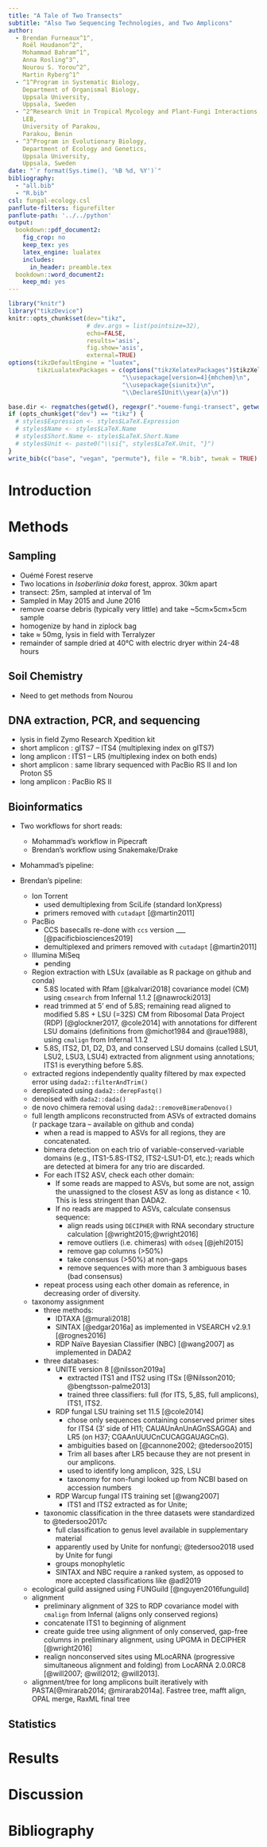 ```yaml
---
title: "A Tale of Two Transects"
subtitle: "Also Two Sequencing Technologies, and Two Amplicons"
author: 
  - Brendan Furneaux^1^,
    Roël Houdanon^2^,
    Mohammad Bahram^1^,
    Anna Rosling^3^,
    Nourou S. Yorou^2^,
    Martin Ryberg^1^
  - ^1^Program in Systematic Biology,
    Department of Organismal Biology,
    Uppsala University,
    Uppsala, Sweden
  - ^2^Research Unit in Tropical Mycology and Plant-Fungi Interactions,
    LEB,
    University of Parakou,
    Parakou, Benin
  - ^3^Program in Evolutionary Biology,
    Department of Ecology and Genetics,
    Uppsala University,
    Uppsala, Sweden
date: "`r format(Sys.time(), '%B %d, %Y')`"
bibliography:
  - "all.bib"
  - "R.bib"
csl: fungal-ecology.csl
panflute-filters: figurefilter
panflute-path: '../../python'
output:
  bookdown::pdf_document2:
    fig_crop: no
    keep_tex: yes
    latex_engine: lualatex
    includes:
      in_header: preamble.tex
  bookdown::word_document2: 
    keep_md: yes
---
```


```r
library("knitr")
library("tikzDevice")
knitr::opts_chunk$set(dev="tikz",
                      # dev.args = list(pointsize=32),
                      echo=FALSE,
                      results='asis',
                      fig.show='asis',
                      external=TRUE)
options(tikzDefaultEngine = "luatex",
        tikzLualatexPackages = c(options("tikzXelatexPackages")$tikzXelatexPackages,
                                "\\usepackage[version=4]{mhchem}\n",
                                "\\usepackage{siunitx}\n",
                                "\\DeclareSIUnit\\year{a}\n"))

base.dir <- regmatches(getwd(), regexpr(".*oueme-fungi-transect", getwd()))
if (opts_chunk$get("dev") == "tikz") {
  # styles$Expression <- styles$LaTeX.Expression
  # styles$Name <- styles$LaTeX.Name
  # styles$Short.Name <- styles$LaTeX.Short.Name
  # styles$Unit <- paste0("\\si{", styles$LaTeX.Unit, "}")
}
write_bib(c("base", "vegan", "permute"), file = "R.bib", tweak = TRUE)
```
# Introduction

# Methods

## Sampling

  - Ouémé Forest reserve
  - Two locations in _Isoberlinia doka_ forest, approx. 30km apart
  - transect: 25m, sampled at interval of 1m
  - Sampled in May 2015 and June 2016
  - remove coarse debris (typically very little) and take ~5cm×5cm×5cm sample
  - homogenize by hand in ziplock bag
  - take $\approx$ 50mg, lysis in field with Terralyzer
  - remainder of sample dried at 40°C with electric dryer within 24-48 hours

## Soil Chemistry

  - Need to get methods from Nourou

## DNA extraction, PCR, and sequencing

  - lysis in field Zymo Research Xpedition kit
  - short amplicon : gITS7 -- ITS4 (multiplexing index on gITS7)
  - long amplicon : ITS1 -- LR5 (multiplexing index on both ends)
  - short amplicon : same library sequenced with PacBio RS II and Ion Proton S5
  - long amplicon : PacBio RS II
  
## Bioinformatics

  - Two workflows for short reads:
    - Mohammad's workflow in Pipecraft
    - Brendan's workflow using Snakemake/Drake
    
  - Mohammad's pipeline:
  
  - Brendan's pipeline:
      - Ion Torrent
          - used demultiplexing from SciLife (standard IonXpress)
          - primers removed with `cutadapt` [@martin2011]
      - PacBio
          - CCS basecalls re-done with `ccs` version ___ [@pacificbiosciences2019]
          - demultiplexed and primers removed with `cutadapt` [@martin2011]
      - Illumina MiSeq
          - pending
      - Region extraction with LSUx (available as R package on github and conda)
          - 5.8S located with Rfam [@kalvari2018] covariance model (CM) using `cmsearch` from Infernal 1.1.2 [@nawrocki2013]
          - read trimmed at 5' end of 5.8S; remaining read aligned to modified 5.8S + LSU (=32S) CM from Ribosomal Data Project (RDP) [@glockner2017, @cole2014] with annotations for different LSU domains (definitions from @michot1984 and @raue1988), using `cmalign` from Infernal 1.1.2
          - 5.8S, ITS2, D1, D2, D3, and conserved LSU domains (called LSU1, LSU2, LSU3, LSU4) extracted from alignment using annotations; ITS1 is everything before 5.8S.
      - extracted regions independently quality filtered by max expected error using `dada2::filterAndTrim()`
      - dereplicated using `dada2::derepFastq()`
      - denoised with `dada2::dada()`
      - de novo chimera removal using `dada2::removeBimeraDenovo()`
      - full length amplicons reconstructed from ASVs of extracted domains (r package tzara -- available on github and conda)
          - when a read is mapped to ASVs for all regions, they are concatenated.
          - bimera detection on each trio of variable-conserved-variable domains (e.g., ITS1-5.8S-ITS2, ITS2-LSU1-D1, etc.); reads which are detected at bimera for any trio are discarded.
          - For each ITS2 ASV, check each other domain:
              - If some reads are mapped to ASVs, but some are not, assign the unassigned to the closest ASV as long as distance < 10. This is less stringent than DADA2.
              - If no reads are mapped to ASVs, calculate consensus sequence:
                  - align reads using `DECIPHER` with RNA secondary structure calculation [@wright2015;@wright2016]
                  - remove outliers (i.e. chimeras) with `odseq` [@jehl2015]
                  - remove gap columns (>50%)
                  - take consensus (>50%) at non-gaps
                  - remove sequences with more than 3 ambiguous bases (bad consensus)
          - repeat process using each other domain as reference, in decreasing order of diversity.

      - taxonomy assignment
          - three methods: 
              - IDTAXA [@murali2018]
              - SINTAX [@edgar2016a] as implemented in VSEARCH v2.9.1 [@rognes2016]
              - RDP Naïve Bayesian Classifier (NBC) [@wang2007] as implemented in DADA2
          - three databases:
              - UNITE version 8 [@nilsson2019a]
                  - extracted ITS1 and ITS2 using ITSx [@Nilsson2010; @bengtsson-palme2013]
                  - trained three classifiers: full (for ITS, 5_8S, full amplicons), ITS1, ITS2.
              - RDP fungal LSU training set 11.5 [@cole2014]
                  - chose only sequences containing conserved primer sites for ITS4 (3' side of H11; CAUAUnAnUnAGnSSAGGA) and LR5 (on H37; CGAAnUUUCnCUCAGGAUAGCnG).
                  - ambiguities based on [@cannone2002; @tedersoo2015]
                  - Trim all bases after LR5 because they are not present in our amplicons.
                  - used to identify long amplicon, 32S, LSU
                  - taxonomy for non-fungi looked up from NCBI based on accession numbers
              - RDP Warcup fungal ITS training set [@wang2007]
                  - ITS1 and ITS2 extracted as for Unite;
          - taxonomic classification in the three datasets were standardized to @tedersoo2017c
              - full classification to genus level available in supplementary material
              - apparently used by Unite for nonfungi; @tedersoo2018 used by Unite for fungi
              - groups monophyletic
              - SINTAX and NBC require a ranked system, as opposed to more accepted classifications like @adl2019
      - ecological guild assigned using FUNGuild [@nguyen2016funguild]
      - alignment
          - preliminary alignment of 32S to RDP covariance model with `cmalign` from Infernal (aligns only conserved regions)
          - concatenate ITS1 to beginning of alignment
          - create guide tree using alignment of only conserved, gap-free columns in preliminary alignment, using UPGMA in DECIPHER [@wright2016]
          - realign nonconserved sites using MLocARNA (progressive simultaneous alignment and folding) from LocARNA 2.0.0RC8 [@will2007; @will2012; @will2013].

      - alignment/tree for long amplicons built iteratively with PASTA[@mirarab2014; @mirarab2014a]. Fastree tree, mafft align, OPAL merge, RaxML final tree
          
## Statistics

# Results

# Discussion

# Bibliography {-}

<div id="refs"></div>